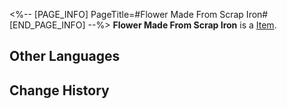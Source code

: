 <%-- [PAGE_INFO]
PageTitle=#Flower Made From Scrap Iron#
[END_PAGE_INFO] --%>
{{Item Infobox
|title       = Flower Made From Scrap Iron
|id          = 140121
|image       = Item Flower Made From Scrap Iron.png
|type        = 
|invCategory = Missions
|rarity      = 3
|effect      = 
|description = A cold metallic construct, but a burning passion perhaps hides beneath the petals.
}}
{{Description|1=''"It is cold to the touch, but warm if you put it against your body. Where on your body? Try your heart."''}}
'''Flower Made From Scrap Iron''' is a [[Item]].

==Other Languages==
{{Other Languages
|en   = Flower Made From Scrap Iron
|zhs  = 铁皮花朵
|zht  = 鐵皮花朵
|ja   = 鉄の花
|ko   = 강철꽃
|es   = Flor ferrodérmica
|fr   = Fleur faite de bouts de fer
|ru   = Цветок из листового железа
|th   = ดอกไม้จากเศษโลหะ
|vi   = Đóa Hoa Sắt
|de   = Blume aus Alteisen
|id   = Bunga dari Logam
|pt   = Flor de Sucata
}}

==Change History==
{{Change History|2.0}}